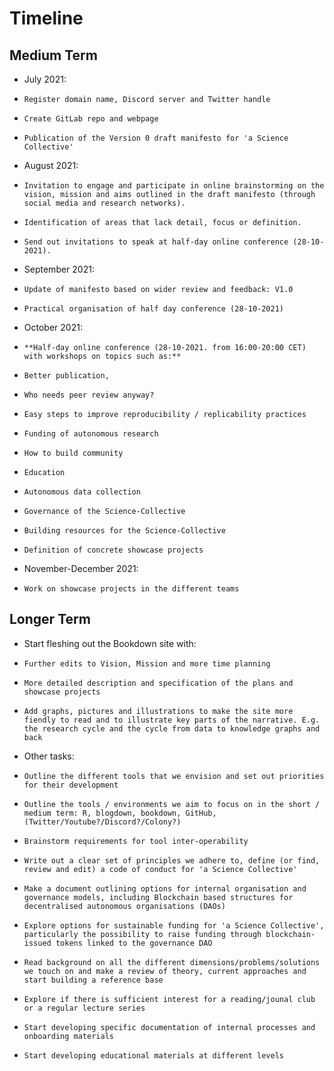 # Timeline

## Medium Term
* July 2021:
-     Register domain name, Discord server and Twitter handle
-     Create GitLab repo and webpage
-     Publication of the Version 0 draft manifesto for 'a Science Collective' 
* August 2021:
-     Invitation to engage and participate in online brainstorming on the vision, mission and aims outlined in the draft manifesto (through social media and research networks).
-     Identification of areas that lack detail, focus or definition.
-     Send out invitations to speak at half-day online conference (28-10-2021).
* September 2021:
-     Update of manifesto based on wider review and feedback: V1.0
-     Practical organisation of half day conference (28-10-2021)
* October 2021:
-     **Half-day online conference (28-10-2021. from 16:00-20:00 CET) with workshops on topics such as:**
-     Better publication, 
-     Who needs peer review anyway?
-     Easy steps to improve reproducibility / replicability practices
-     Funding of autonomous research
-     How to build community
-     Education
-     Autonomous data collection
-     Governance of the Science-Collective
-     Building resources for the Science-Collective
-     Definition of concrete showcase projects
* November-December 2021:
-     Work on showcase projects in the different teams

## Longer Term
* Start fleshing out the Bookdown site with:
-     Further edits to Vision, Mission and more time planning
-     More detailed description and specification of the plans and showcase projects
-     Add graphs, pictures and illustrations to make the site more fiendly to read and to illustrate key parts of the narrative. E.g. the research cycle and the cycle from data to knowledge graphs and back

* Other tasks:
-     Outline the different tools that we envision and set out priorities for their development
-     Outline the tools / environments we aim to focus on in the short / medium term: R, blogdown, bookdown, GitHub, (Twitter/Youtube?/Discord?/Colony?)
-     Brainstorm requirements for tool inter-operability
-     Write out a clear set of principles we adhere to, define (or find, review and edit) a code of conduct for 'a Science Collective'
-     Make a document outlining options for internal organisation and governance models, including Blockchain based structures for decentralised autonomous organisations (DAOs)
-     Explore options for sustainable funding for 'a Science Collective', particularly the possibility to raise funding through blockchain-issued tokens linked to the governance DAO
-     Read background on all the different dimensions/problems/solutions we touch on and make a review of theory, current approaches and start building a reference base
-     Explore if there is sufficient interest for a reading/jounal club or a regular lecture series
-     Start developing specific documentation of internal processes and onboarding materials
-     Start developing educational materials at different levels

